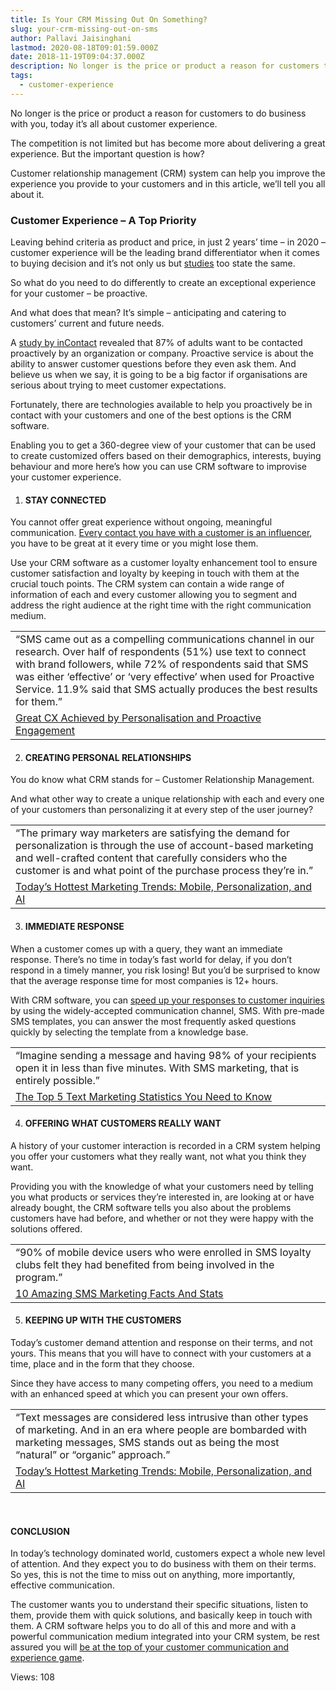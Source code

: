 ```yaml
---
title: Is Your CRM Missing Out On Something?
slug: your-crm-missing-out-on-sms
author: Pallavi Jaisinghani
lastmod: 2020-08-18T09:01:59.000Z
date: 2018-11-19T09:04:37.000Z
description: No longer is the price or product a reason for customers to do business with you, today it’s all about customer experience.The competition is not limited but has become more about delivering a great experience. But the important question is how?
tags:
  - customer-experience
---
```


No longer is the price or product a reason for customers to do business with you, today it’s all about customer experience.


The competition is not limited but has become more about delivering a great experience. But the important question is how?


Customer relationship management (CRM) system can help you improve the experience you provide to your customers and in this article, we’ll tell you all about it.


### **Customer Experience – A Top Priority**


Leaving behind criteria as product and price, in just 2 years’ time – in 2020 – customer experience will be the leading brand differentiator when it comes to buying decision and it’s not only us but [studies](https://www.walkerinfo.com/knowledge-center/webcasts/customers-2020) too state the same.


So what do you need to do differently to create an exceptional experience for your customer – be proactive.


And what does that mean? It’s simple – anticipating and catering to customers’ current and future needs.


A [study by inContact](http://www.incontact.com/call-center-industy-news/us-consumers-want-todays-companies-be-proactive-customer-service) revealed that 87% of adults want to be contacted proactively by an organization or company. Proactive service is about the ability to answer customer questions before they even ask them. And believe us when we say, it is going to be a big factor if organisations are serious about trying to meet customer expectations.


Fortunately, there are technologies available to help you proactively be in contact with your customers and one of the best options is the CRM software.


Enabling you to get a 360-degree view of your customer that can be used to create customized offers based on their demographics, interests, buying behaviour and more here’s how you can use CRM software to improvise your customer experience.


1. #### STAY CONNECTED


You cannot offer great experience without ongoing, meaningful communication. [Every contact you have with a customer is an influencer](https://msg91.com), you have to be great at it every time or you might lose them.


Use your CRM software as a customer loyalty enhancement tool to ensure customer satisfaction and loyalty by keeping in touch with them at the crucial touch points. The CRM system can contain a wide range of information of each and every customer allowing you to segment and address the right audience at the right time with the right communication medium.




|  |
| --- |
| “SMS came out as a compelling communications channel in our research. Over half of respondents (51%) use text to connect with brand followers, while 72% of respondents said that SMS was either ‘effective’ or ‘very effective’ when used for Proactive Service. 11.9% said that SMS actually produces the best results for them.”
[Great CX Achieved by Personalisation and Proactive Engagement](https://cxm.co.uk/great-cx-achieved-personalisation-proactive-engagement/) |


2. ####  CREATING PERSONAL RELATIONSHIPS


You do know what CRM stands for – Customer Relationship Management.


And what other way to create a unique relationship with each and every one of your customers than personalizing it at every step of the user journey?




|  |
| --- |
| “The primary way marketers are satisfying the demand for personalization is through the use of account-based marketing and well-crafted content that carefully considers who the customer is and what point of the purchase process they’re in.”
[Today’s Hottest Marketing Trends: Mobile, Personalization, and AI](https://www.openmarket.com/blog/hottest-marketing-trends-mobile-personalization-and-ai/) |


3. ####  IMMEDIATE RESPONSE


When a customer comes up with a query, they want an immediate response. There’s no time in today’s fast world for delay, if you don’t respond in a timely manner, you risk losing! But you’d be surprised to know that the average response time for most companies is 12+ hours.


With CRM software, you can [speed up your responses to customer inquiries](https://msg91.com/sms-campaign/?utm_source=blog&utm_medium=int&utm_campaign=crm) by using the widely-accepted communication channel, SMS. With pre-made SMS templates, you can answer the most frequently asked questions quickly by selecting the template from a knowledge base.




|  |
| --- |
| “Imagine sending a message and having 98% of your recipients open it in less than five minutes. With SMS marketing, that is entirely possible.”
[The Top 5 Text Marketing Statistics You Need to Know](https://www.simplycast.com/blog/the-top-5-sms-marketing-statistics-you-need-to-know/#post) |


4. ####  OFFERING WHAT CUSTOMERS REALLY WANT


A history of your customer interaction is recorded in a CRM system helping you offer your customers what they really want, not what you think they want.


Providing you with the knowledge of what your customers need by telling you what products or services they’re interested in, are looking at or have already bought, the CRM software tells you also about the problems customers have had before, and whether or not they were happy with the solutions offered.




|  |
| --- |
| “90% of mobile device users who were enrolled in SMS loyalty clubs felt they had benefited from being involved in the program.”
[10 Amazing SMS Marketing Facts And Stats](https://blog.jacobsclevenger.com/10-amazing-sms-marketing-facts-and-stats) |


5. #### KEEPING UP WITH THE CUSTOMERS


Today’s customer demand attention and response on their terms, and not yours. This means that you will have to connect with your customers at a time, place and in the form that they choose.


Since they have access to many competing offers, you need to a medium with an enhanced speed at which you can present your own offers.




|  |
| --- |
| “Text messages are considered less intrusive than other types of marketing. And in an era where people are bombarded with marketing messages, SMS stands out as being the most “natural” or “organic” approach.”
[Today’s Hottest Marketing Trends: Mobile, Personalization, and AI](https://www.openmarket.com/blog/hottest-marketing-trends-mobile-personalization-and-ai/) |


 


#### CONCLUSION


In today’s technology dominated world, customers expect a whole new level of attention. And they expect you to do business with them on their terms. So yes, this is not the time to miss out on anything, more importantly, effective communication.


The customer wants you to understand their specific situations, listen to them, provide them with quick solutions, and basically keep in touch with them. A CRM software helps you to do all of this and more and with a powerful communication medium integrated into your CRM system, be rest assured you will [be at the top of your customer communication and experience game](https://msg91.com/startups/?utm_source=blog&utm_medium=int&utm_campaign=crm).


 Views: 108


